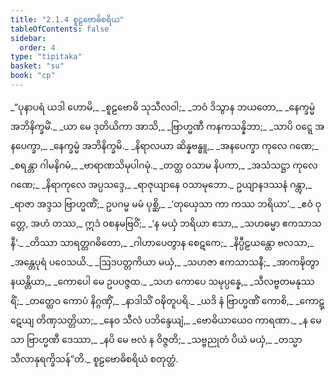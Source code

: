 ```yaml
---
title: "2.1.4 စူဠဗောဓိစရိယ"
tableOfContents: false
sidebar:
  order: 4
type: "tipitaka"
basket: "su"
book: "cp"
---
```



<DynamicBreadcrumb />

<Division number="26" book="cp" e="ch" v="21" p="401">

<Paragraph number="190" type="verses" book="cp">
_“ပုနာပရံ ယဒါ ဟောမိ,_  
_စူဠဗောဓိ သုသီလဝါ;_  
_ဘဝံ ဒိသွာန ဘယတော,_  
_နေက္ခမ္မံ အဘိနိက္ခမိံ._  

</Paragraph>

</Division>
<Division number="27" book="cp" e="ch" v="21" p="401">

<Paragraph number="191" type="verses" book="cp">
_ယာ မေ ဒုတိယိကာ အာသိ,_  
_ဗြာဟ္မဏီ ကနကသန္နိဘာ;_  
_သာပိ ဝဋ္ဋေ အနပေက္ခာ,_  
_နေက္ခမ္မံ အဘိနိက္ခမိ._  

</Paragraph>

</Division>
<Division number="28" book="cp" e="ch" v="21" p="401">

<Paragraph number="192" type="verses" book="cp">
_နိရာလယာ ဆိန္နဗန္ဓူ,_  
_အနပေက္ခာ ကုလေ ဂဏေ;_  
_စရန္တာ ဂါမနိဂမံ,_  
_ဗာရာဏသိမုပါဂမုံ._  

</Paragraph>

</Division>
<Division number="29" book="cp" e="ch" v="21" p="401">

<Paragraph number="193" type="verses" book="cp">
_တတ္ထ ဝသာမ နိပကာ,_  
_အသံသဋ္ဌာ ကုလေ ဂဏေ;_  
_နိရာကုလေ အပ္ပသဒ္ဒေ,_  
_ရာဇုယျာနေ ဝသာမုဘော._  

</Paragraph>

</Division>
<Division number="30" book="cp" e="ch" v="21" p="401">

<Paragraph number="194" book="cp">
ဥယျာနဒဿနံ ဂန္တွာ,_  
_ရာဇာ အဒ္ဒသ ဗြာဟ္မဏိံ;_  
ဥပဂမ္မ မမံ ပုစ္ဆိ,_  
_‘တုယှေသာ ကာ ကဿ ဘရိယာ’._  

</Paragraph>

</Division>
<Division number="31" book="cp" e="ch" v="21" p="401">

<Paragraph number="195" type="verses" book="cp">
_ဧဝံ ဝုတ္တေ, အဟံ တဿ,_  
ဣဒံ ဝစနမဗြဝိံ;_  
_‘န မယှံ ဘရိယာ ဧသာ,_  
_သဟဓမ္မာ ဧကသာသနီ’._  

</Paragraph>

</Division>
<Division number="32" book="cp" e="ch" v="21" p="401">

<Paragraph number="196" type="verses" book="cp">
_တိဿာ သာရတ္တဂဓိတော,_  
_ဂါဟာပေတွာန စေဋကေ;_  
_နိပ္ပီဠယန္တော ဗလသာ,_  
_အန္တေပုရံ ပဝေသယိ._  

</Paragraph>

</Division>
<Division number="33" book="cp" e="ch" v="21" p="402">

<Paragraph number="197" type="verses" book="cp">
_ဩဒပတ္တကိယာ မယှံ,_  
_သဟဇာ ဧကသာသနီ;_  
_အာကဍ္ဎိတွာ နယန္တိယာ,_  
_ကောပေါ မေ ဥပပဇ္ဇထ._  

</Paragraph>

</Division>
<Division number="34" book="cp" e="ch" v="21" p="402">

<Paragraph number="198" type="verses" book="cp">
_သဟ ကောပေ သမုပ္ပန္နေ,_  
_သီလဗ္ဗတမနုဿရိံ;_  
_တတ္ထေဝ ကောပံ နိဂ္ဂဏှိံ,_  
_နာဒါသိံ ဝဍ္ဎိတူပရိ._  

</Paragraph>

</Division>
<Division number="35" book="cp" e="ch" v="21" p="402">

<Paragraph number="199" type="verses" book="cp">
_ယဒိ နံ ဗြာဟ္မဏိံ ကောစိ,_  
_ကောဋ္ဋေယျ တိဏှသတ္တိယာ;_  
_နေဝ သီလံ ပဘိန္ဒေယျံ,_  
_ဗောဓိယာယေဝ ကာရဏာ._  

</Paragraph>

</Division>
<Division number="36" book="cp" e="ch" v="21" p="402">

<Paragraph number="200" type="verses" book="cp">
_န မေသာ ဗြာဟ္မဏီ ဒေဿာ,_  
_နပိ မေ ဗလံ န ဝိဇ္ဇတိ;_  
_သဗ္ဗညုတံ ပိယံ မယှံ,_  
_တသ္မာ သီလာနုရက္ခိသန်”တိ._  


</Paragraph>
</Division>

<Paragraph number="201" type="center" book="cp">
စူဠဗောဓိစရိယံ စတုတ္ထံ.
</Paragraph>